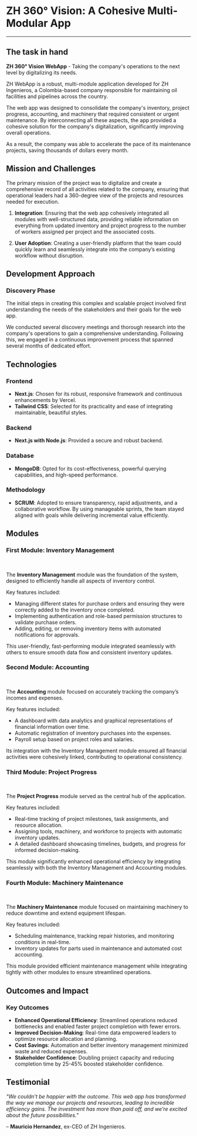 # ZH 360° Vision: A Cohesive Multi-Modular App

---

<div style={{ marginTop: '40px', marginBottom: '40px', borderTop: '4px solid #B990FF' }} />

## The task in hand

<div style={{ marginTop: '20px' }} />

**ZH 360° Vision WebApp** - Taking the company's operations to the next level by digitalizing its needs.
<br/>

ZH WebApp is a robust, multi-module application developed for ZH Ingenieros, a Colombia-based company responsible for maintaining oil facilities and pipelines across the country.  

The web app was designed to consolidate the company's inventory, project progress, accounting, and machinery that required consistent or urgent maintenance. By interconnecting all these aspects, the app provided a cohesive solution for the company's digitalization, significantly improving overall operations.  

As a result, the company was able to accelerate the pace of its maintenance projects, saving thousands of dollars every month.

<div style={{ marginTop: '40px', marginBottom: '40px', borderTop: '4px solid #B990FF' }} />

## Mission and Challenges

<div style={{ marginTop: '20px' }} />


The primary mission of the project was to digitalize and create a comprehensive record of all activities related to the company, ensuring that operational leaders had a 360-degree view of the projects and resources needed for execution.  

<div style={{ marginTop: '20px', marginBottom: '20px', borderTop: '2px solid #666' }} />


1. **Integration**: Ensuring that the web app cohesively integrated all modules with well-structured data, providing reliable information on everything from updated inventory and project progress to the number of workers assigned per project and the associated costs.  

2. **User Adoption**: Creating a user-friendly platform that the team could quickly learn and seamlessly integrate into the company’s existing workflow without disruption.

<div style={{ marginTop: '40px', marginBottom: '40px', borderTop: '4px solid #B990FF' }} />

## Development Approach

<div style={{ marginTop: '20px' }} />

### Discovery Phase

The initial steps in creating this complex and scalable project involved first understanding the needs of the stakeholders and their goals for the web app.  

We conducted several discovery meetings and thorough research into the company's operations to gain a comprehensive understanding. Following this, we engaged in a continuous improvement process that spanned several months of dedicated effort.

<div style={{ marginTop: '40px', marginBottom: '40px', borderTop: '4px solid #B990FF' }} />

## Technologies

<div style={{ marginTop: '20px' }} />

### Frontend

- **Next.js**: Chosen for its robust, responsive framework and continuous enhancements by Vercel.  
- **Tailwind CSS**: Selected for its practicality and ease of integrating maintainable, beautiful styles.

<div style={{ marginTop: '20px', marginBottom: '20px', borderTop: '2px solid #666' }} />

### Backend

- **Next.js with Node.js**: Provided a secure and robust backend.

<div style={{ marginTop: '20px', marginBottom: '20px', borderTop: '2px solid #666' }} />

### Database

- **MongoDB**: Opted for its cost-effectiveness, powerful querying capabilities, and high-speed performance.

<div style={{ marginTop: '20px', marginBottom: '20px', borderTop: '2px solid #666' }} />

### Methodology

- **SCRUM**: Adopted to ensure transparency, rapid adjustments, and a collaborative workflow. By using manageable sprints, the team stayed aligned with goals while delivering incremental value efficiently.

<div style={{ marginTop: '40px', marginBottom: '40px', borderTop: '4px solid #B990FF' }} />

## Modules

<div style={{ marginTop: '20px' }} />

### **First Module: Inventory Management**
<br/>

The **Inventory Management** module was the foundation of the system, designed to efficiently handle all aspects of inventory control.  

Key features included:  
- Managing different states for purchase orders and ensuring they were correctly added to the inventory once completed.  
- Implementing authentication and role-based permission structures to validate purchase orders.  
- Adding, editing, or removing inventory items with automated notifications for approvals.  

This user-friendly, fast-performing module integrated seamlessly with others to ensure smooth data flow and consistent inventory updates.

<div style={{ marginTop: '20px', marginBottom: '20px', borderTop: '2px solid #666' }} />

### **Second Module: Accounting**
<br/>

The **Accounting** module focused on accurately tracking the company’s incomes and expenses.  

Key features included:  
- A dashboard with data analytics and graphical representations of financial information over time.  
- Automatic registration of inventory purchases into the expenses.  
- Payroll setup based on project roles and salaries.  

Its integration with the Inventory Management module ensured all financial activities were cohesively linked, contributing to operational consistency.

<div style={{ marginTop: '20px', marginBottom: '20px', borderTop: '2px solid #666' }} />

### **Third Module: Project Progress**
<br/>

The **Project Progress** module served as the central hub of the application.  

Key features included:  
- Real-time tracking of project milestones, task assignments, and resource allocation.  
- Assigning tools, machinery, and workforce to projects with automatic inventory updates.  
- A detailed dashboard showcasing timelines, budgets, and progress for informed decision-making.  

This module significantly enhanced operational efficiency by integrating seamlessly with both the Inventory Management and Accounting modules.

<div style={{ marginTop: '20px', marginBottom: '20px', borderTop: '2px solid #666' }} />

### **Fourth Module: Machinery Maintenance**
<br/>

The **Machinery Maintenance** module focused on maintaining machinery to reduce downtime and extend equipment lifespan.  

Key features included:  
- Scheduling maintenance, tracking repair histories, and monitoring conditions in real-time.  
- Inventory updates for parts used in maintenance and automated cost accounting.  

This module provided efficient maintenance management while integrating tightly with other modules to ensure streamlined operations.

<div style={{ marginTop: '40px', marginBottom: '40px', borderTop: '4px solid #B990FF' }} />

## Outcomes and Impact

<div style={{ marginTop: '20px' }} />

### Key Outcomes

- **Enhanced Operational Efficiency**: Streamlined operations reduced bottlenecks and enabled faster project completion with fewer errors.  
- **Improved Decision-Making**: Real-time data empowered leaders to optimize resource allocation and planning.  
- **Cost Savings**: Automation and better inventory management minimized waste and reduced expenses.  
- **Stakeholder Confidence**: Doubling project capacity and reducing completion time by 25-45% boosted stakeholder confidence.  

<div style={{ marginTop: '40px', marginBottom: '40px', borderTop: '4px solid #B990FF' }} />

## Testimonial

*"We couldn’t be happier with the outcome. This web app has transformed the way we manage our projects and resources, leading to incredible efficiency gains. The investment has more than paid off, and we’re excited about the future possibilities."*  

– **Mauricio Hernandez**, ex-CEO of ZH Ingenieros.

